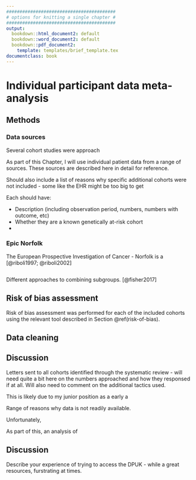 ```yaml
---
#########################################
# options for knitting a single chapter #
#########################################
output:
  bookdown::html_document2: default
  bookdown::word_document2: default
  bookdown::pdf_document2:
    template: templates/brief_template.tex
documentclass: book
---
```


# Individual participant data meta-analysis {#ipd-heading}
\minitoc <!-- this will include a mini table of contents-->


## Methods

### Data sources

Several cohort studies were approach  

<!-- Need exact number approach -->

As part of this Chapter, I will use individual patient data from a range of sources. These sources are described here in detail for reference.

Should also include a list of reasons why specific additional cohorts were not included - some like the EHR might be too big to get

Each should have: 

* Description (including observation period, numbers, numbers with outcome, etc)
* Whether they are a known genetically at-risk cohort
*

### Epic Norfolk

The European Prospective Investigation of Cancer - Norfolk is a  [@riboli1997; @riboli2002]


```r

```


Different approaches to combining subgroups. [@fisher2017]

## Risk of bias assessment

Risk of bias assessment was performed for each of the included cohorts using the relevant tool described in Section \@ref(risk-of-bias).

<!--- Inlcude CPRD analysis here, but dou --->


## Data cleaning

## Discussion

Letters sent to all cohorts identified through the systematic review - will need quite a bit here on the numbers approached and how they responsed if at all. Will also need to comment on the additional tactics used. 


This is likely due to my junior position as a early a

Range of reasons why data is not readily available.

Unfortunately, 

As part of this, an analysis of 


## Discussion

Describe your experience of trying to access the DPUK - while a great resources, furstrating at times.
